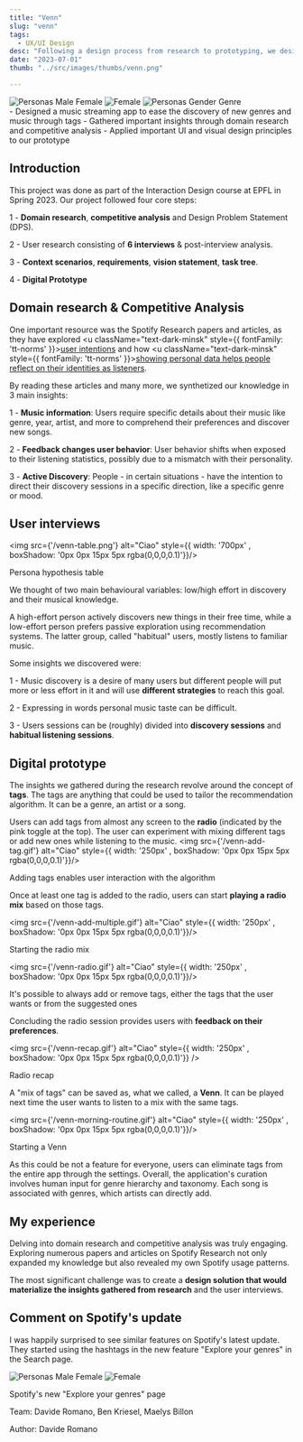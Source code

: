 ```yaml
---
title: "Venn"
slug: "venn"
tags:
  - UX/UI Design
desc: "Following a design process from research to prototyping, we designed Venn, a music streaming app. Venn lets users discover their preferences with highlighted music tags. This new musical awareness encourages a personalized discovery, as users dynamically engage with the improved recommendation algorithm."
date: "2023-07-01"
thumb: "../src/images/thumbs/venn.png"

---
```



<div style={{ display: 'grid', gridTemplateColumns: '1fr 1fr 1fr', gap: '20px'}} className="text-dark-minsk w-full md:w-3/5">
  <img src='/venn-top3.png' alt='Personas Male Female' style={{ width: '100%' , boxShadow: '0px 0px 15px 5px rgba(0,0,0,0.1)'}} />
  <img src='/venn-top1.png' alt='Female' style={{ width: '100%' , boxShadow: '0px 0px 15px 5px rgba(0,0,0,0.1)'}} />
  <img src='/venn-top2.png' alt='Personas Gender Genre' style={{ width: '100%' , boxShadow: '0px 0px 15px 5px rgba(0,0,0,0.1)'}} />
</div>

<Summary>
- Designed a music streaming app to ease the discovery of new genres and music through tags
- Gathered important insights through domain research and competitive analysis
- Applied important UI and visual design principles to our prototype
</Summary>

## Introduction
This project was done as part of the Interaction Design course at EPFL in Spring 2023. Our project followed four core steps:

1 - **Domain research**, **competitive analysis** and Design Problem Statement (DPS).

2 - User research consisting of **6 interviews** & post-interview analysis.

3 - **Context scenarios**, **requirements**, **vision statement**, **task tree**.

4 - **Digital Prototype**

## Domain research & Competitive Analysis

One important resource was the Spotify Research papers and articles, as they have explored <u className="text-dark-minsk"  style={{ fontFamily: 'tt-norms' }}><a href="https://research.atspotify.com/2021/07/user-intents-and-satisfaction-with-slate-recommendations/">user intentions</a></u>
and how <u className="text-dark-minsk"  style={{ fontFamily: 'tt-norms' }}><a href="https://research.atspotify.com/2020/05/giving-voice-to-silent-data-designing-with-personal-music-listening-history/">showing personal data helps people reflect on their identities as listeners</a></u>.

By reading these articles and many more, we synthetized our knowledge in 3 main insights: 

1 - **Music information**: Users require specific details about their music like genre, year, artist, and more to comprehend their preferences and discover new songs.

2 - **Feedback changes user behavior**: User behavior shifts when exposed to their listening statistics, possibly due to a mismatch with their personality.

3 - **Active Discovery**: People - in certain situations - have the intention to direct their discovery sessions in a specific direction, like a specific genre or mood.

## User interviews
<img src={'/venn-table.png'} alt="Ciao"  style={{ width: '700px' , boxShadow: '0px 0px 15px 5px rgba(0,0,0,0.1)'}}/>
<p className="text-dark-minsk justify-center pt-3 pb-5 text-sm"  style={{ fontFamily: 'tt-norms' }}>Persona hypothesis table</p>

We thought of two main behavioural variables: low/high effort in discovery and their musical knowledge.

A high-effort person actively discovers new things in their free time, while a low-effort person prefers passive exploration using recommendation systems. The latter group, called "habitual" users, mostly listens to familiar music.

Some insights we discovered were:



1 - Music discovery is a desire of many users but different people will put more or less effort in it and will use **different strategies** to reach this goal.

2 - Expressing in words personal music taste can be difficult.

3 - Users sessions can be (roughly) divided into **discovery sessions** and **habitual listening sessions**.

## Digital prototype

The insights we gathered during the research revolve around the concept of **tags**.
The tags are anything that could be used to tailor the recommendation algorithm. It can be a genre, an artist or a song. 

Users can add tags from almost any screen to the **radio** (indicated by the pink toggle at the top).
The user can experiment with mixing different tags or add new ones while listening to the music.
<img src={'/venn-add-tag.gif'} alt="Ciao"  style={{ width: '250px' , boxShadow: '0px 0px 15px 5px rgba(0,0,0,0.1)'}}/>
<p className="text-dark-minsk justify-center pt-3 pb-5 text-sm"  style={{ fontFamily: 'tt-norms' }}>Adding tags enables user interaction with the algorithm</p>

Once at least one tag is added to the radio, users can start **playing a radio mix** based on those tags. 

<img src={'/venn-add-multiple.gif'} alt="Ciao"  style={{ width: '250px' , boxShadow: '0px 0px 15px 5px rgba(0,0,0,0.1)'}}/>
<p className="text-dark-minsk justify-center pt-3 pb-5 text-sm"  style={{ fontFamily: 'tt-norms' }}>Starting the radio mix</p>

<img src={'/venn-radio.gif'} alt="Ciao"  style={{ width: '250px' , boxShadow: '0px 0px 15px 5px rgba(0,0,0,0.1)'}}/>
<p className="text-dark-minsk justify-center pt-3 pb-5 text-sm"  style={{ width:'400px' , fontFamily: 'tt-norms' }}>It's possible to always add or remove tags, either the tags that the user wants or from the suggested ones</p>


Concluding the radio session provides users with **feedback on their preferences**. 

<img src={'/venn-recap.gif'} alt="Ciao"  style={{ width: '250px' , boxShadow: '0px 0px 15px 5px rgba(0,0,0,0.1)'}} />
<p className="text-dark-minsk justify-center pt-3 pb-5 text-sm"  style={{ fontFamily: 'tt-norms' }}>Radio recap</p>

A "mix of tags" can be saved as, what we called, a **Venn**. It can be played next time the user wants to listen to a mix with the same tags.

<img src={'/venn-morning-routine.gif'} alt="Ciao"  style={{ width: '250px' , boxShadow: '0px 0px 15px 5px rgba(0,0,0,0.1)'}}/>
<p className="text-dark-minsk justify-center pt-3 pb-5 text-sm"  style={{ fontFamily: 'tt-norms' }}>Starting a Venn</p>

As this could be not a feature for everyone, users can eliminate tags from the entire app through the settings.
Overall, the application's curation involves human input for genre hierarchy and taxonomy. Each song is associated with genres, which artists can directly add. 

## My experience

Delving into domain research and competitive analysis was truly engaging. Exploring numerous papers and articles on Spotify Research not only expanded my knowledge but also revealed my own Spotify usage patterns.

The most significant challenge was to create a **design solution that would materialize the insights gathered from research** and the user interviews.

## Comment on Spotify's update

I was happily surprised to see similar features on Spotify's latest update. They started using the hashtags in the new feature "Explore your genres" in the Search page.

<div style={{ display: 'grid', gridTemplateColumns: '1fr 1fr', gap: '20px' , width: '400px'}}>
  <img src='/spotify-tags1.jpeg' alt='Personas Male Female' style={{ width: '100%' , boxShadow: '0px 0px 15px 5px rgba(0,0,0,0.1)'}} />
  <img src='/spotify-tags2.jpeg' alt='Female' style={{ width: '100%' , boxShadow: '0px 0px 15px 5px rgba(0,0,0,0.1)'}} />
</div>
<p className="text-dark-minsk justify-center pt-3 pb-5 text-sm"  style={{ fontFamily: 'tt-norms' }}>Spotify's new "Explore your genres" page</p>

<p className="text-dark-minsk justify-center pt-4"  style={{ fontFamily: 'tt-norms' }}>Team: Davide Romano, Ben Kriesel, Maelys Billon</p>

<p className="text-dark-minsk justify-center "  style={{ fontFamily: 'tt-norms' }}>Author: Davide Romano</p>
